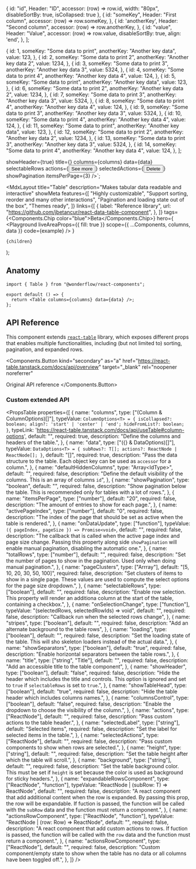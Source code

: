 
  {
    id: "id",
    Header: "ID",
    accessor: (row) => row.id,
    width: "80px",
    disableSortBy: true,
    isCollapsed: true
  },
  {
    id: "someKey",
    Header: "First column",
    accessor: (row) => row.someKey,
  },
  {
    id: 'anotherKey',
    Header: "Second column",
    accessor: (row) => row.anotherKey,
  },
  {
    id: "value",
    Header: "Value",
    accessor: (row) => row.value,
    disableSortBy: true,
    align: 'end',
  },
];

  {
    id: 1,
    someKey: "Some data to print",
    anotherKey: "Another key data",
    value: 123,
  },
  {
    id: 2,
    someKey: "Some data to print 2",
    anotherKey: "Another key data 2",
    value: 1234,
  },
  {
    id: 3,
    someKey: "Some data to print 3",
    anotherKey: "Another key data 3",
    value: 5324,
  },
  {
    id: 4,
    someKey: "Some data to print 4",
    anotherKey: "Another key data 4",
    value: 124,
  },
  {
    id: 5,
    someKey: "Some data to print",
    anotherKey: "Another key data",
    value: 123,
  },
  {
    id: 6,
    someKey: "Some data to print 2",
    anotherKey: "Another key data 2",
    value: 1234,
  },
  {
    id: 7,
    someKey: "Some data to print 3",
    anotherKey: "Another key data 3",
    value: 5324,
  },
  {
    id: 8,
    someKey: "Some data to print 4",
    anotherKey: "Another key data 4",
    value: 124,
  },
  {
    id: 9,
    someKey: "Some data to print 3",
    anotherKey: "Another key data 3",
    value: 5324,
  },
  {
    id: 10,
    someKey: "Some data to print 4",
    anotherKey: "Another key data 4",
    value: 124,
  },
  {
    id: 11,
    someKey: "Some data to print",
    anotherKey: "Another key data",
    value: 123,
  },
  {
    id: 12,
    someKey: "Some data to print 2",
    anotherKey: "Another key data 2",
    value: 1234,
  },
  {
    id: 13,
    someKey: "Some data to print 3",
    anotherKey: "Another key data 3",
    value: 5324,
  },
  {
    id: 14,
    someKey: "Some data to print 4",
    anotherKey: "Another key data 4",
    value: 124,
  },
];

  showHeader={true}
  title={<Title level="5">Sample Title</Title>}
  columns={columns}
  data={data}
  selectableRows
  actions={<Button kind="secondary">See more</Button>}
  selectedActions={<Button>Delete</Button>}
  showPagination
  itemsPerPage={3}
/>`;

  <MdxLayout
    title="Table"
    description="Makes tabular data readable and interactive"
    showMeta
    features={[
      "Highly customizable",
      "Support sorting, reorder and many other interactions",
      "Pagination and loading state out of the box",
      "Themes ready",
    ]}
    links={[
      {
        label: "Reference library",
        url: "https://github.com/jbetancur/react-data-table-component",
      },
    ]}
    tags={<Components.Chip color="blue">Beta</Components.Chip>}
    hero={
      <Playground
        liveAreaProps={{ fill: true }}
        scope={{ ...Components, columns, data }}
        code={example}
      />
    }
  >
    {children}
  </MdxLayout>
);

## Anatomy

```tsx highlight=1,4
import { Table } from "@wonderflow/react-components";

export default () => {
  return <Table columns={columns} data={data} />;
};
```

## API Reference

This component extends [`react-table`](https://react-table.tanstack.com/docs/overview) library, which exposes different props that enables multiple functionalities, including (but not limited to) sorting, pagination, and expanded rows.

<Components.Button
  kind="secondary"
  as="a"
  href="https://react-table.tanstack.com/docs/api/overview"
  target="_blank"
  rel="noopener noreferrer"
>
  Original API reference
</Components.Button>

### Custom extended API

<PropsTable
  properties={[
    {
      name: "columns",
      type: ["(Column<T> & ColumnOptions<T>)[]"],
      typeValue: `ColumnOptions<T> = {
        isCollapsed?: boolean;
        align?: 'start' | 'center' | 'end';
        hideFromList?: boolean;
      }`,
      typeLink: 'https://react-table.tanstack.com/docs/api/useTable#column-options',
      default: "",
      required: true,
      description: "Define the columns and headers of the table.",
    },
    {
      name: "data",
      type: ["({} & DataOptions<T>)[]"],
      typeValue: `DataOptions<T> = {
        subRows?: T[];
        actions?: ReactNode | ReactNode[];
      }`,
      default: "[]",
      required: true,
      description: "Pass the data structure to the table. Each object key can be used as `accessor` for a column.",
    },
    {
      name: "defaultHiddenColumns",
      type: "Array<IdType<T>>",
      default: "",
      required: false,
      description: "Define the default visibility of the columns. This is an array of columns `id`",
    },
    {
      name: "showPagination",
      type: "boolean",
      default: "",
      required: false,
      description: "Show pagination below the table. This is recommended only for tables with a lot of rows.",
    },
    {
      name: "itemsPerPage",
      type: ["number"],
      default: "20",
      required: false,
      description: "The amount of entries to show for each page.",
    },
    {
      name: "activePageIndex",
      type: ["number"],
      default: "0",
      required: false,
      description: "The index of the page that should be set as active when the table is rendered.",
    },
    {
      name: "onDataUpdate",
      type: ["function"],
      typeValue: `({ pageIndex, pageSize }) => Promise<void>`,
      default: "",
      required: false,
      description: "The callback that is called when the active page index and page size change. Passing this property along side `showPagination` will enable manual pagination, disabling the automatic one.",
    },
    {
      name: "totalRows",
      type: ["number"],
      default: "",
      required: false,
      description: "Set the number of pages to show in the pagination. Used only when doing manual pagination.",
    },
    {
      name: "pageClusters",
      type: ["Arrray<number>"],
      default: "[5, 10, 20, 30, 50, 100]",
      required: false,
      description: "Set clusters of items to show in a single page. These values are used to compute the select options for the page size dropdown.",
    },
    {
      name: "selectableRows",
      type: ["boolean"],
      default: "",
      required: false,
      description: "Enable row selection. This property will render an additiona column at the start of the table, containing a checkbox.",
    },
    {
      name: "onSelectionChange",
      type: ["function"],
      typeValue: "(selectedRows, selectedRowIds) => void",
      default: "",
      required: false,
      description: "Callback run when the selected rows change",
    },
    {
      name: "stripes",
      type: ["boolean"],
      default: "",
      required: false,
      description: "Add an alternate background to the table rows",
    },
    {
      name: "loading",
      type: ["boolean"],
      default: "",
      required: false,
      description: "Set the loading state of the table. This will sho skeleton loaders instead of the actual data.",
    },
    {
      name: "showSeparators",
      type: ["boolean"],
      default: "true",
      required: false,
      description: "Enable horizontal separators between the table rows.",
    },
    {
      name: "title",
      type: ["string", "Title"],
      default: "",
      required: false,
      description: "Add an accessible title to the table component",
    },
    {
      name: "showHeader",
      type: ["boolean"],
      default: "false",
      required: false,
      description: "Hide the header which includes the title and controls. This option is ignored and set to `true` if `selectableRows` is set to `true`.",
    },
    {
      name: "showTableHead",
      type: ["boolean"],
      default: "true",
      required: false,
      description: "Hide the table header which includes columns names.",
    },
    {
      name: "columnsControl",
      type: ["boolean"],
      default: "false",
      required: false,
      description: "Enable the dropdown to choose the visibility of the column.",
    },
    {
      name: "actions",
      type: ["ReactNode"],
      default: "",
      required: false,
      description: "Pass custom actions to the table header.",
    },
    {
      name: "selectedLabel",
      type: ["string"],
      default: "Selected items",
      required: false,
      description: "Set the label for selected items in the table.",
    },
    {
      name: "selectedActions",
      type: ["ReactNode"],
      default: "",
      required: false,
      description: "Pass custom components to show when rows are selected.",
    },
    {
      name: "height",
      type: ["string"],
      default: "",
      required: false,
      description: "Set the table height after which the table will scroll.",
    },
    {
      name: "background",
      type: ["string"],
      default: "",
      required: false,
      description: "Set the table background color. This must be set if `height` is set because the color is used as background for sticky headers.",
    },
    {
      name: "expandableRowsComponent",
      type: ["ReactNode", "function"],
      typeValue: "ReactNode | (subRow: T) => ReactNode",
      default: "",
      required: false,
      description: "A react component that add additional content when the row is expanded. By passing this prop, the row will be expandable. If fuction is passed, the function will be called with the `subRow` data and the function must return a component.",
    },
    {
      name: "actionsRowComponent",
      type: ["ReactNode", "function"],
      typeValue: "ReactNode | (row: Row<T>) => ReactNode",
      default: "",
      required: false,
      description: "A react component that add custom actions to rows. If fuction is passed, the function will be called with the `row` data and the function must return a component.",
    },
    {
      name: "actionsRowComponent",
      type: ["ReactNode"],
      default: "",
      required: false,
      description: "Custom component/empty state to show when the table has no data or all columns have been toggled off.",
    },
  ]}
/>

